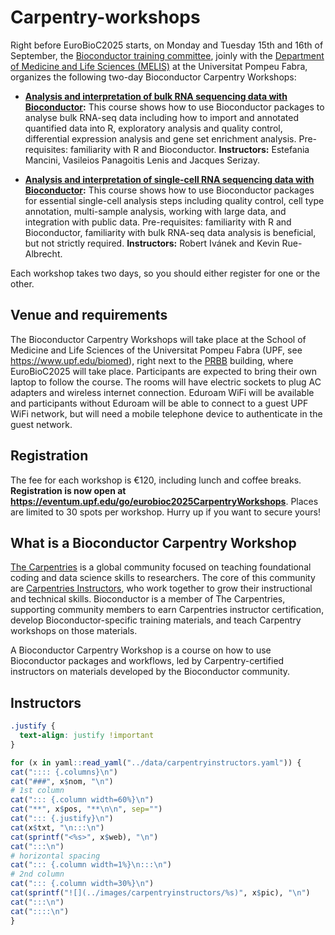 # Carpentry-workshops

Right before EuroBioC2025 starts, on Monday and Tuesday 15th and 16th of
September, the
[Bioconductor training committee](https://training.bioconductor.org), joinly
with the
[Department of Medicine and Life Sciences (MELIS)](https://www.upf.edu/biomed)
at the Universitat Pompeu Fabra, organizes the following two-day Bioconductor
Carpentry Workshops:

* **[Analysis and interpretation of bulk RNA sequencing data with Bioconductor](https://carpentries-incubator.github.io/bioc-rnaseq):**
  This course shows how to use Bioconductor packages to analyse bulk RNA-seq
  data including how to import and annotated quantified data into R, exploratory
  analysis and quality control, differential expression analysis and gene set
  enrichment analysis. Pre-requisites: familiarity with R and Bioconductor.
  **Instructors:** Estefania Mancini, Vasileios Panagoitis Lenis and Jacques Serizay.

* **[Analysis and interpretation of single-cell RNA sequencing data with Bioconductor](https://carpentries-incubator.github.io/bioc-scrnaseq):**
  This course shows how to use Bioconductor packages for essential single-cell
  analysis steps including quality control, cell type annotation, multi-sample
  analysis, working with large data, and integration with public data.
  Pre-requisites: familiarity with R and Bioconductor, familiarity with bulk RNA-seq
  data analysis is beneficial, but not strictly required. **Instructors:**
  Robert Ivánek and Kevin Rue-Albrecht.

Each workshop takes two days, so you should either register for one or the other.

## Venue and requirements

The Bioconductor Carpentry Workshops will take place at the School of Medicine
and Life Sciences of the Universitat Pompeu Fabra (UPF, see
[https://www.upf.edu/biomed](https://www.upf.edu/biomed)), right next to the
[PRBB](https://prbb.org) building, where EuroBioC2025 will take place.
Participants are expected to bring their own laptop to follow the course. The
rooms will have electric sockets to plug AC adapters and wireless internet
connection. Eduroam WiFi will be available and participants without Eduroam
will be able to connect to a guest UPF WiFi network, but will need a mobile
telephone device to authenticate in the guest network.

## Registration

The fee for each workshop is €120, including lunch and coffee breaks.
**Registration is now open at
[https://eventum.upf.edu/go/eurobioc2025CarpentryWorkshops](https://eventum.upf.edu/go/eurobioc2025CarpentryWorkshops){target="_blank"}**. Places are limited to 30 spots per
workshop. Hurry up if you want to secure yours!

## What is a Bioconductor Carpentry Workshop

[The Carpentries](https://carpentries.org) is a global community focused on
teaching foundational coding and data science skills to researchers. The core
of this community are
[Carpentries Instructors](https://carpentries.org/community/instructors), who
work together to grow their instructional and technical skills. Bioconductor is
a member of The Carpentries, supporting community members to earn Carpentries
instructor certification, develop Bioconductor-specific training materials, and
teach Carpentry workshops on those materials.

A Bioconductor Carpentry Workshop is a course on how to use Bioconductor packages
and workflows, led by Carpentry-certified instructors on materials developed
by the Bioconductor community.

## Instructors

```css
.justify {
  text-align: justify !important
}
```

```r
for (x in yaml::read_yaml("../data/carpentryinstructors.yaml")) {
cat(":::: {.columns}\n")
cat("###", x$nom, "\n")
# 1st column
cat("::: {.column width=60%}\n")
cat("**", x$pos, "**\n\n", sep="")
cat("::: {.justify}\n")
cat(x$txt, "\n:::\n")
cat(sprintf("<%s>", x$web), "\n")
cat(":::\n")
# horizontal spacing
cat("::: {.column width=1%}\n:::\n")
# 2nd column
cat("::: {.column width=30%}\n")
cat(sprintf("![](../images/carpentryinstructors/%s)", x$pic), "\n")
cat(":::\n")
cat("::::\n")
}
```
